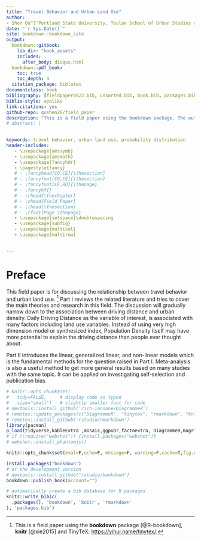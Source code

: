 ```yaml
--- 
title: "Travel Behavior and Urban Land Use"
author: 
- Shen Qu^["Portland State University, Toulan School of Urban Studies and Planning"]
date: "`r Sys.Date()`"
site: bookdown::bookdown_site
output: 
  bookdown::gitbook: 
    lib_dir: "book_assets"
    includes:
      after_body: disqus.html
  bookdown::pdf_book:
    toc: true
    toc_depth: 4
  citation_package: biblatex
documentclass: book
bibliography: [fieldpaper0822.bib, unsorted.bib, book.bib, packages.bib]
biblio-style: apalike
link-citations: yes
github-repo: qushen26/field_paper
description: "This is a field paper using the bookdown package. The output format for this example is bookdown::gitbook."
# abstract: |

  
keywords: travel behavior, urban land use, probability distribution
header-includes:
   - \usepackage{amssymb}
   - \usepackage{amsmath}
   - \usepackage{fancyhdr}
   - \pagestyle{fancy}
   # - \fancyhead[CO,CE]{\thesection}
   # - \fancyfoot[CO,CE]{\thesection}
   # - \fancyfoot[LE,RO]{\thepage}
   # - \fancyhf{}
   # - \rhead{\thechapter}
   # - \chead{Field Paper}
   # - \lhead{\thesection}
   # - \rfoot{Page \thepage}
   - \usepackage{setspace}\doublespacing
   - \usepackage{subfig}
   - \usepackage{multicol}
   - \usepackage{multirow}


---
```


# Preface {-}

This field paper is for discussing the relationship between travel behavior and urban land use. ^[This is a field paper using the **bookdown** package [@R-bookdown], **knitr** [@xie2015] and TinyTeX: <https://yihui.name/tinytex/>.]
Part I reviews the related literature and tries to cover the main theories and research in this field.
The discussion will gradually narrow down to the association between driving distance and urban density. 
Daily Driving Distance as the variable of interest, is associated with many factors including land use variables.
Instead of using very high dimension model or synthesized index, 
Population Density itself may have more potential to explain the driving distance than people ever thought about.
  
Part II introduces the linear, generalized linear, and non-linear models which is the fundamental methods for the question raised in Part I.
Meta-analysis is also a useful method to get more general results based on many studies with the same topic.
It can be applied on investigating self-selection and publication bias.



```r
# knitr::opts_chunk$set(
#   tidy=FALSE,     # display code as typed
#   size="small")   # slightly smaller font for code
# devtools::install_github('rich-iannone/DiagrammeR')
# remotes::update_packages(c("DiagrammeR", "tinytex", "rmarkdown", "knitr"))
# remotes::install_github('rstudio/rmarkdown')
library(pacman)
p_load(tidyverse,kableExtra ,mosaic,ggpubr,factoextra, DiagrammeR,magrittr) #
# if (!require("webshot")) {install.packages("webshot")}
# webshot::install_phantomjs()

knitr::opts_chunk$set(eval=F,echo=F, message=F, warning=F,cache=T,fig.dim = c(8, 6),fig.align = 'center') #,fig.pos="!h"
```


```r
install.packages("bookdown")
# or the development version
# devtools::install_github("rstudio/bookdown")
bookdown::publish_book(account="")
```


```r
# automatically create a bib database for R packages
knitr::write_bib(c(
  .packages(), 'bookdown', 'knitr', 'rmarkdown'
), 'packages.bib')
```


